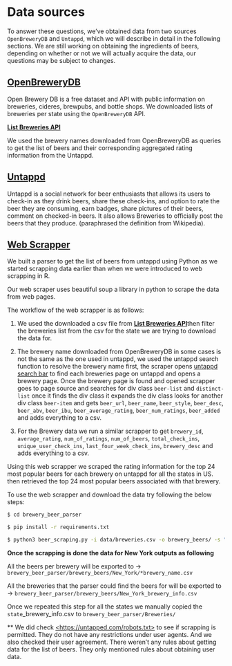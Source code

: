 # Data sources

To answer these questions, we've obtained data from two sources `OpenBreweryDB` and `Untappd`, which we will describe in detail in the following sections. We are still working on obtaining the ingredients of beers, depending on whether or not we will actually acquire the data, our questions may be subject to changes. 

## [OpenBreweryDB](https://openbrewerydb.org) 

Open Brewery DB is a free dataset and API with public information on breweries, cideres, brewpubs, and bottle shops. We downloaded lists of breweries per state using the `OpenBreweryDB` API.

[**List Breweries API**](https://www.openbrewerydb.org/documentation/01-listbreweries)

We used the brewery names downloaded from OpenBreweryDB as queries to get the list of beers and their corresponding aggregated rating information from the Untappd.

## [Untappd](https://untappd.com/)

Untappd is a social network for beer enthusiasts that allows its users to check-in as they drink beers, share these check-ins, and option to rate the beer they are consuming, earn badges, share pictures of their beers, comment on checked-in beers. It also allows Breweries to officially post the beers that they produce. (paraphrased the definition from Wikipedia).

## [Web Scrapper](https://github.com/kkcp-dsi/CraftBeerRatingsAnalysis/blob/main/brewery_beer_parser/beer_scraping.py)

We built a parser to get the list of beers from untappd using Python as we started scrapping data earlier than when we were introduced to web scrapping in R.

Our web scraper uses beautiful soup a library in python to scrape the data from web pages.

The workflow of the web scrapper is as follows:

1.  We used the downloaded a csv file from [**List Breweries API**](https://www.openbrewerydb.org/documentation/01-listbreweries)then filter the breweries list from the csv for the state we are trying to download the data for.

2.  The brewery name downloaded from OpenBreweryDB in some cases is not the same as the one used in untappd, we used the untappd search function to resolve the brewery name first, the scraper opens [untappd search bar](https://untappd.com/search?q=) to find each breweries page on untappd and opens a brewery page. Once the brewery page is found and opened scrapper goes to page source and searches for div class `beer-list` and `distinct-list` once it finds the div class it expands the div class looks for another div class `beer-item` and gets `beer_url`, `beer_name`, `beer_style`, `beer_desc`, `beer_abv`, `beer_ibu`, `beer_average_rating`, `beer_num_ratings`, `beer_added` and adds everything to a csv.

3.  For the Brewery data we run a similar scrapper to get `brewery_id`, `average_rating`, `num_of_ratings`, `num_of_beers`, `total_check_ins`, `unique_user_check_ins`, `last_four_week_check_ins`, `brewery_desc` and adds everything to a csv.

Using this web scrapper we scraped the rating information for the top 24 most popular beers for each brewery on untappd for all the states in US. then retrieved the top 24 most popular beers associated with that brewery.

To use the web scrapper and download the data try following the below steps:

``` .bash
$ cd brewery_beer_parser

$ pip install -r requirements.txt

$ python3 beer_scraping.py -i data/breweries.csv -o brewery_beers/ -s "New York"
```

**Once the scrapping is done the data for New York outputs as following**

All the beers per brewery will be exported to -\> `brewery_beer_parser/brewery_beers/New_York/*brewery_name.csv`

All the breweries that the parser could find the beers for will be exported to -\> `brewery_beer_parser/brewery_beers/New_York_brewery_info.csv`

Once we repeated this step for all the states we manually copied the `state`\_brewery_info.csv to `brewery_beer_parser/Breweries/`

\*\* We did check [<https://untapped.com/robots.txt>](https://untapped.com/robots.txt){.uri} to see if scrapping is permitted. They do not have any restrictions under user agents. And we also checked their user agreement. There weren't any rules about getting data for the list of beers. They only mentioned rules about obtaining user data.
